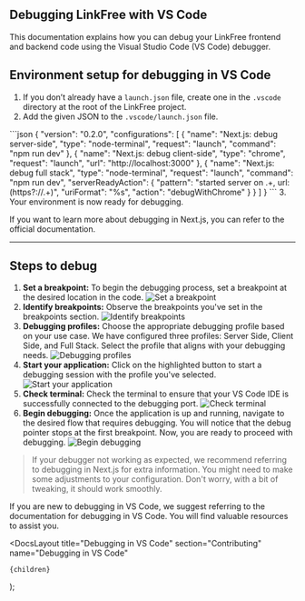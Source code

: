 
## Debugging LinkFree with VS Code
This documentation explains how you can debug your LinkFree frontend and backend code using the Visual Studio Code (VS Code) debugger.

## Environment setup for debugging in VS Code

1. If you don’t already have a `launch.json` file, create one in the `.vscode` directory at the root of the LinkFree project.
2. Add the given JSON to the `.vscode/launch.json` file.
<ClipboardCopy>
```json
{
  "version": "0.2.0",
  "configurations": [
    {
      "name": "Next.js: debug server-side",
      "type": "node-terminal",
      "request": "launch",
      "command": "npm run dev"
    },
    {
      "name": "Next.js: debug client-side",
      "type": "chrome",
      "request": "launch",
      "url": "http://localhost:3000"
    },
    {
      "name": "Next.js: debug full stack",
      "type": "node-terminal",
      "request": "launch",
      "command": "npm run dev",
      "serverReadyAction": {
        "pattern": "started server on .+, url: (https?://.+)",
        "uriFormat": "%s",
        "action": "debugWithChrome"
      }
    }
  ]
}
```
</ClipboardCopy>
3. Your environment is now ready for debugging.

If you want to learn more about debugging in Next.js, you can refer to the <Link href="https://nextjs.org/docs/pages/building-your-application/configuring/debugging">official documentation.</Link>

---

## Steps to debug

1. **Set a breakpoint:** To begin the debugging process, set a breakpoint at the desired location in the code.
![Set a breakpoint](https://user-images.githubusercontent.com/77712031/260256276-53dd36e2-7d81-45e8-a9ce-16b58d87c63f.png)
2. **Identify breakpoints:** Observe the breakpoints you've set in the breakpoints section.
![Identify breakpoints](https://user-images.githubusercontent.com/77712031/260256158-6ecc8f99-d3d9-4024-beb3-13c7228634c6.png)
3. **Debugging profiles:** Choose the appropriate debugging profile based on your use case. We have configured three profiles: Server Side, Client Side, and Full Stack. Select the profile that aligns with your debugging needs.
![Debugging profiles](https://user-images.githubusercontent.com/77712031/260256294-3ab8d4ed-e89c-44f8-a1b3-a20d8745ad07.png)
4. **Start your application:** Click on the highlighted button to start a debugging session with the profile you've selected.
![Start your application](https://user-images.githubusercontent.com/77712031/260256324-0d3d163f-9421-4ec5-88b3-30af092afc18.png)
5. **Check terminal:** Check the terminal to ensure that your VS Code IDE is successfully connected to the debugging port.
![Check terminal](https://user-images.githubusercontent.com/77712031/260256320-6080bc5f-c81a-4bbd-8b6d-b86a18cb419f.png)
6. **Begin debugging:**  Once the application is up and running, navigate to the desired flow that requires debugging. You will notice that the debug pointer stops at the first breakpoint. Now, you are ready to proceed with debugging.
![Begin debugging](https://user-images.githubusercontent.com/77712031/260256328-2def8d15-f19f-47ae-9655-0315fa3e0086.png)

>If your debugger not working as expected, we recommend referring to <Link href="https://nextjs.org/docs/pages/building-your-application/configuring/debugging">debugging in Next.js</Link> for extra information. You might need to make some adjustments to your configuration. Don't worry, with a bit of tweaking, it should work smoothly.

If you are new to debugging in VS Code, we suggest referring to the documentation for <Link href="https://code.visualstudio.com/docs/editor/debugging">debugging in VS Code</Link>. You will find valuable resources to assist you.

  <DocsLayout
    title="Debugging in VS Code"
    section="Contributing"
    name="Debugging in VS Code"
  >
    {children}
  </DocsLayout>
);